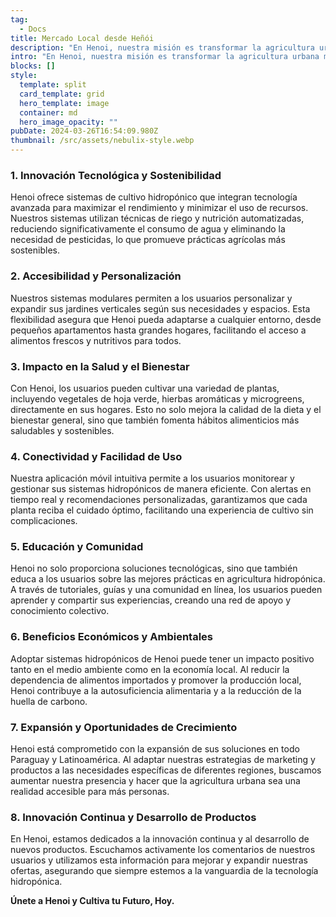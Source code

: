 ```yaml
---
tag:
  - Docs
title: Mercado Local desde Heñói
description: "En Henoi, nuestra misión es transformar la agricultura urbana en Paraguay mediante soluciones hidropónicas innovadoras y sostenibles. A continuación, presentamos varios puntos clave que destacan la importancia y el impacto de nuestro enfoque en el mercado local."
intro: "En Henoi, nuestra misión es transformar la agricultura urbana mediante soluciones hidropónicas innovadoras y sostenibles. A continuación, presentamos varios puntos clave que destacan la importancia y el impacto de nuestro enfoque en el mercado local."
blocks: []
style:
  template: split
  card_template: grid
  hero_template: image
  container: md
  hero_image_opacity: ""
pubDate: 2024-03-26T16:54:09.980Z
thumbnail: /src/assets/nebulix-style.webp
---
```


### **1. Innovación Tecnológica y Sostenibilidad**

Henoi ofrece sistemas de cultivo hidropónico que integran tecnología avanzada para maximizar el rendimiento y minimizar el uso de recursos. Nuestros sistemas utilizan técnicas de riego y nutrición automatizadas, reduciendo significativamente el consumo de agua y eliminando la necesidad de pesticidas, lo que promueve prácticas agrícolas más sostenibles.

### **2. Accesibilidad y Personalización**

Nuestros sistemas modulares permiten a los usuarios personalizar y expandir sus jardines verticales según sus necesidades y espacios. Esta flexibilidad asegura que Henoi pueda adaptarse a cualquier entorno, desde pequeños apartamentos hasta grandes hogares, facilitando el acceso a alimentos frescos y nutritivos para todos.

### **3. Impacto en la Salud y el Bienestar**

Con Henoi, los usuarios pueden cultivar una variedad de plantas, incluyendo vegetales de hoja verde, hierbas aromáticas y microgreens, directamente en sus hogares. Esto no solo mejora la calidad de la dieta y el bienestar general, sino que también fomenta hábitos alimenticios más saludables y sostenibles.

### **4. Conectividad y Facilidad de Uso**

Nuestra aplicación móvil intuitiva permite a los usuarios monitorear y gestionar sus sistemas hidropónicos de manera eficiente. Con alertas en tiempo real y recomendaciones personalizadas, garantizamos que cada planta reciba el cuidado óptimo, facilitando una experiencia de cultivo sin complicaciones.

### **5. Educación y Comunidad**

Henoi no solo proporciona soluciones tecnológicas, sino que también educa a los usuarios sobre las mejores prácticas en agricultura hidropónica. A través de tutoriales, guías y una comunidad en línea, los usuarios pueden aprender y compartir sus experiencias, creando una red de apoyo y conocimiento colectivo.

### **6. Beneficios Económicos y Ambientales**

Adoptar sistemas hidropónicos de Henoi puede tener un impacto positivo tanto en el medio ambiente como en la economía local. Al reducir la dependencia de alimentos importados y promover la producción local, Henoi contribuye a la autosuficiencia alimentaria y a la reducción de la huella de carbono.

### **7. Expansión y Oportunidades de Crecimiento**

Henoi está comprometido con la expansión de sus soluciones en todo Paraguay y Latinoamérica. Al adaptar nuestras estrategias de marketing y productos a las necesidades específicas de diferentes regiones, buscamos aumentar nuestra presencia y hacer que la agricultura urbana sea una realidad accesible para más personas.

### **8. Innovación Continua y Desarrollo de Productos**

En Henoi, estamos dedicados a la innovación continua y al desarrollo de nuevos productos. Escuchamos activamente los comentarios de nuestros usuarios y utilizamos esta información para mejorar y expandir nuestras ofertas, asegurando que siempre estemos a la vanguardia de la tecnología hidropónica.

**Únete a Henoi y Cultiva tu Futuro, Hoy.**
